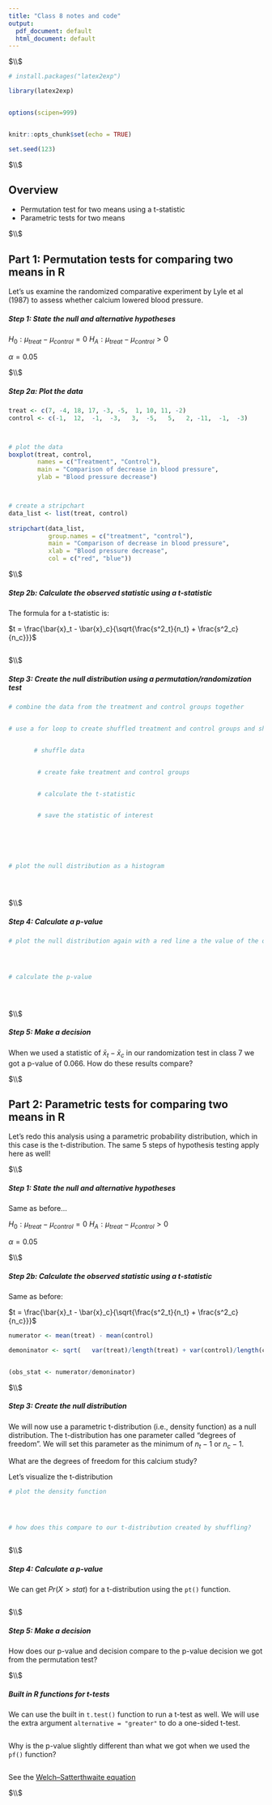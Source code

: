 ```yaml
---
title: "Class 8 notes and code"
output:
  pdf_document: default
  html_document: default
---
```






$\\$





```r

# install.packages("latex2exp")

library(latex2exp)


options(scipen=999)


knitr::opts_chunk$set(echo = TRUE)

set.seed(123)

```



$\\$




## Overview

 * Permutation test for two means using a t-statistic
 * Parametric tests for two means





$\\$




## Part 1: Permutation tests for comparing two means in R


Let's us examine the randomized comparative experiment by Lyle et al (1987) to assess whether calcium lowered blood pressure.






##### Step 1: State the null and alternative hypotheses 


$H_0: \mu_{treat} - \mu_{control} = 0$
$H_A: \mu_{treat} - \mu_{control} > 0$


$\alpha = 0.05$




$\\$






##### Step 2a: Plot the data


```r



treat <- c(7, -4, 18, 17, -3, -5,  1, 10, 11, -2)
control <- c(-1,  12,  -1,  -3,   3,  -5,   5,   2, -11,  -1,  -3)



# plot the data
boxplot(treat, control, 
        names = c("Treatment", "Control"),
        main = "Comparison of decrease in blood pressure",
        ylab = "Blood pressure decrease")



# create a stripchart
data_list <- list(treat, control) 
  
stripchart(data_list, 
           group.names = c("treatment", "control"), 
           main = "Comparison of decrease in blood pressure",
           xlab = "Blood pressure decrease", 
           col = c("red", "blue"))


```





$\\$





##### Step 2b: Calculate the observed statistic using a t-statistic


The formula for a t-statistic is: 

$t = \frac{\bar{x}_t - \bar{x}_c}{\sqrt{\frac{s^2_t}{n_t} + \frac{s^2_c}{n_c}}}$




```r






```


$\\$





##### Step 3: Create the null distribution using a permutation/randomization test



```r


# combine the data from the treatment and control groups together


# use a for loop to create shuffled treatment and control groups and shuffled statistics 


       # shuffle data


        # create fake treatment and control groups


        # calculate the t-statistic


        # save the statistic of interest


        



# plot the null distribution as a histogram





```




$\\$





##### Step 4: Calculate a p-value


```r


# plot the null distribution again with a red line a the value of the observed statistic




# calculate the p-value





```




$\\$





##### Step 5: Make a decision





When we used a statistic of $\bar{x}_t - \bar{x}_c$ in our randomization test in class 7 we got a p-value of 0.066. How do these results compare? 





$\\$










## Part 2: Parametric tests for comparing two means in R


Let's redo this analysis using a parametric probability distribution, which in this case is the t-distribution. The same 5 steps of hypothesis testing apply here as well!




$\\$




##### Step 1: State the null and alternative hypotheses 


Same as before...


$H_0: \mu_{treat} - \mu_{control} = 0$
$H_A: \mu_{treat} - \mu_{control} > 0$


$\alpha = 0.05$




$\\$





##### Step 2b: Calculate the observed statistic using a t-statistic


Same as before: 


$t = \frac{\bar{x}_t - \bar{x}_c}{\sqrt{\frac{s^2_t}{n_t} + \frac{s^2_c}{n_c}}}$




```r


numerator <- mean(treat) - mean(control)

demoninator <- sqrt(   var(treat)/length(treat) + var(control)/length(control)    )


(obs_stat <- numerator/demoninator)


```




$\\$




##### Step 3: Create the null distribution



We will now use a parametric t-distribution (i.e., density function) as a null distribution. The t-distribution has one parameter called "degrees of freedom". We will set this parameter as the minimum of $n_t - 1$ or $n_c - 1$. 


What are the degrees of freedom for this calcium study? 


Let's visualize the t-distribution


```r



# plot the density function




# how does this compare to our t-distribution created by shuffling? 



```


$\\$




##### Step 4: Calculate a p-value


We can get $Pr(X > stat)$ for a t-distribution using the `pt()` function.



```r






```





$\\$


##### Step 5: Make a decision


How does our p-value and decision compare to the p-value decision we got from the permutation test? 




$\\$




##### Built in R functions for t-tests

We can use the built in `t.test()` function to run a t-test as well. We will use the extra argument `alternative = "greater"` to do a one-sided t-test. 



```r




```


Why is the p-value slightly different than what we got when we used the `pf()` function? 



```r



```




See the [Welch–Satterthwaite equation](https://en.wikipedia.org/wiki/Welch%E2%80%93Satterthwaite_equation)




$\\$





